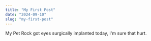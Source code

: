---
title: "My First Post"
date: "2024-09-10"
slug: "my-first-post"
---

My Pet Rock got eyes surgically implanted today, I'm sure that hurt.